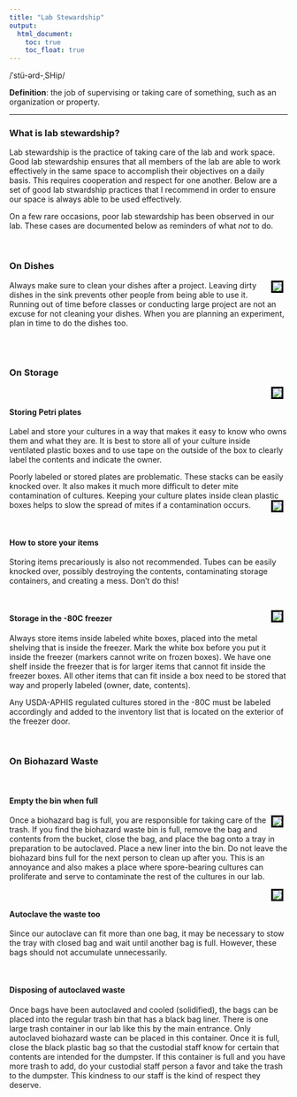 ```yaml
---
title: "Lab Stewardship"
output:
  html_document:
    toc: true
    toc_float: true
---
```


<p>/ˈstü-ərd-ˌSHip/</p>
<p>**Definition**: the job of supervising or taking care of something, such as an organization or property. </p>

---

### What is lab stewardship?
Lab stewardship is the practice of taking care of the lab and work space. Good lab stewardship ensures that all members of the lab are able to work effectively in the same space to accomplish their objectives on a daily basis. This requires cooperation and respect for one another. Below are a set of good lab stwardship practices that I recommend in order to ensure our space is always able to be used effectively. 

On a few rare occasions, poor lab stewardship has been observed in our lab.  These cases are documented below as reminders of what *not* to do.

<br>

### On Dishes
<img style="float: right; border: 3px solid black; width: auto; height: auto; max-width: 300px;" src="images/DirtyDishes.JPG" hspace="8">
Always make sure to clean your dishes after a project. Leaving dirty dishes in the sink prevents other people from being able to use it. Running out of time before classes or conducting large project are not an excuse for not cleaning your dishes. When you are planning an experiment, plan in time to do the dishes too.

<br>
<br>

### On Storage 
<img style="float:right; border: 3px solid black; width: auto; height: auto; max-width: 160px;" src="images/ImproperPlateStorage.jpg" hspace="8">

<br>

#### Storing Petri plates
Label and store your cultures in a way that makes it easy to know who owns them and what they are. It is best to store all of your culture inside ventilated plastic boxes and to use tape on the outside of the box to clearly label the contents and indicate the owner. 

Poorly labeled or stored plates are problematic. These stacks can be easily knocked over. It also makes it much more difficult to deter mite contamination of cultures. Keeping your culture plates inside clean plastic boxes helps to slow the spread of mites if a contamination occurs. 
<img style="float:right; border: 3px solid black; width: auto; height: auto; max-width: 160px;" src="images/RiskyStorage.jpg" hspace="8">

<br>

#### How to store your items

Storing items precariously is also not recommended. Tubes can be easily knocked over, possibly destroying the contents, contaminating storage containers, and creating a mess.  Don't do this!

<br>

<img style="float:right; border: 3px solid black; width: auto; height: auto; max-width: 160px;" src="images/UnorganizedFreezer.jpg" hspace="8">

#### Storage in the -80C freezer

Always store items inside labeled white boxes, placed into the metal shelving that is inside the freezer. Mark the white box before you put it inside the freezer (markers cannot write on frozen boxes). We have one shelf inside the freezer that is for larger items that cannot fit inside the freezer boxes. All other items that can fit inside a box need to be stored that way and properly labeled (owner, date, contents). 

Any USDA-APHIS regulated cultures stored in the -80C must be labeled accordingly and added to the inventory list that is located on the exterior of the freezer door.

<br>

### On Biohazard Waste

<br> 

#### Empty the bin when full

<img style="float:right; border: 3px solid black; width: auto; height: auto; max-width: 260px; max-height: 200px" src="images/BiohazardBinFull.jpg" hspace="8">


Once a biohazard bag is full, you are responsible for taking care of the trash. If you find the biohazard waste bin is full, remove the bag and contents from the bucket, close the bag, and place the bag onto a tray in preparation to be autoclaved. Place a new liner into the bin. Do not leave the biohazard bins full for the next person to clean up after you. This is an annoyance and also makes a place where spore-bearing cultures can proliferate and serve to contaminate the rest of the cultures in our lab.

<img style="float:right; border: 3px solid black; width: auto; height: auto; max-width: 260px; max-height: 220px" src="images/AutoclaveYourTrash.jpg" hspace="8">

<br>

#### Autoclave the waste too

Since our autoclave can fit more than one bag, it may be necessary to stow the tray with closed bag and wait until another bag is full.  However, these bags should not accumulate unnecessarily.

<br>

#### Disposing of autoclaved waste

Once bags have been autoclaved and cooled (solidified), the bags can be placed into the regular trash bin that has a black bag liner. There is one large trash container in our lab like this by the main entrance. Only autoclaved biohazard waste can be placed in this container. Once it is full, close the black plastic bag so that the custodial staff know for certain that contents are intended for the dumpster. If this container is full and you have more trash to add, do your custodial staff person a favor and take the trash to the dumpster. This kindness to our staff is the kind of respect they deserve.